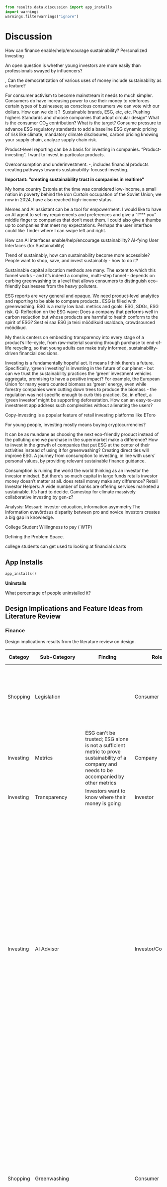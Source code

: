 ```{=mdx}
import Figure from '/src/components/Figure';
import MyEmbed from '/src/components/Embed';
import Elephant from "./images/discussion/elephant.png";
import Everything from "./images/discussion/everything.png";
```
```python
from results.data.discussion import app_installs
import warnings
warnings.filterwarnings("ignore")
```

# Discussion

How can finance enable/help/encourage sustainability? Personalized Investing

An open question is whether young investors are more easily than professionals swayed by influencers?

, Can the democratization of various uses of money include sustainability as a feature?

For consumer activism to become mainstream it needs to much simpler. Consumers do have increasing power to use their money to reinforces certain types of businesses; as conscious consumers we can vote with our dollars. How can we do it？ Sustainable brands, ESG, etc, etc. Pushing highers Standards and choose companies that adopt circular design" What is the consumer CO~2~ contribution? What is the target? Consume pressure to advance ESG regulatory standards to add a baseline ESG dynamic pricing of risk like climate, mandatory climate disclosures, carbon pricing knowing your supply chain, analyze supply chain risk.

Product-level reporting can be a basis for investing in companies. "Product-investing". I want to invest in particular products.

Overconsumption and underinvestment. -, includes financial products creating pathways towards sustainability-focused investing.

**Important: "creating sustainability trust in companies in realtime"**

My home country Estonia at the time was considered low-income, a small nation in poverty behind the *Iron Curtain* occupation of the Soviet Union; we now in 2024, have also reached high-income status.

Memes and AI assistant can be a tool for empowerment. I would like to have an AI agent to set my requirements and preferences and give a "f\*\*\* you" middle finger to companies that don't meet them. I could also give a thumbs up to companies that meet my expectations. Perhaps the user interface could like Tinder where I can swipe left and right.

How can AI interfaces enable/help/encourage sustainability? AI-fying User Interfaces (for Sustainability)

Trend of sustainably, how can sustainability become more accessible? People want to shop, save, and invest sustainably - how to do it?

Sustainable capital allocation methods are many. The extent to which this funnel works - and it's indeed a complex, multi–step funnel - depends on curbing greenwashing to a level that allows consumers to distinguish eco–friendly businesses from the heavy polluters.

ESG reports are very general and opaque. We need product-level analytics and reporting to be able to compare products.. ESG is filled with greenwashing. ESG is a really low bad. metrics and goals: ESG, SDGs, ESG risk. Q: Reflection on the ESG wave: Does a company that performs well in carbon reduction but whose products are harmful to health conform to the spirit of ESG? Sest ei saa ESG ja teisi mõõdikuid usaldada, crowdsourced mõõdikud.

My thesis centers on embedding transparency into every stage of a product’s life–cycle, from raw‐material sourcing through purchase to end‐of‐life recycling, so that young adults can make truly informed, sustainability-driven financial decisions.

Investing is a fundamentally hopeful act. It means I think there's a future. Specifically, 'green investing' is investing in the future of our planet - but can we trust the sustainability practices the 'green' investment vehicles aggregate, promising to have a positive impact? For example, the European Union for many years counted biomass as 'green' energy, even while forestry companies were cutting down trees to produce the biomass - the regulation was not specific enough to curb this practice. So, in effect, a 'green investor' might be supporting deforestation. How can an easy-to-use investment app address such complexities without alienating the users?

Copy-investing is a popular feature of retail investing platforms like EToro

For young people, investing mostly means buying cryptocurrencies?

It can be as mundane as choosing the next eco-friendly product instead of the polluting one we purchase in the supermarket make a difference? How to invest in the growth of companies that put ESG at the center of their activities instead of using it for greenwashing? Creating direct ties will improve ESG. A journey from consumption to investing, in line with users' personal values, by providing relevant sustainable finance guidance.

Consumption is ruining the world the world thinking as an investor the investor mindset. But there's so much capital in large funds retails investor money doesn't matter at all. does retail money make any difference? Retail Investor Helpers: A wide number of banks are offering services marketed a sustainable. It's hard to decide. Gamestop for climate massively collaborative investing by gen-z?

Analysis: Messari: investor education, information asymmetry.The Information evavõrdsus disparity between pro and novice investors creates a big gap in knowledge.

College Student Willingness to pay ( WTP)

Defining the Problem Space.

college students can get used to looking at financial charts

## App Installs

```python
app_installs()
```

**Uninstalls**

What percentage of people uninstalled it?

## Design Implications and Feature Ideas from Literature Review

### Finance

Design implications results from the literature review on design.

+-----------+------------------+----------------------------------------------------------------------------------------------------------------------------------------------+-------------------+-----------------------------------------------------------------------------------------------------------------------------------------------------------------------------------------------------------------------------------------------------------------------------------------------------------------------------------------------------------------------------------------------------------------------------------------------------------------------------------------------------------------------------------------------------------------------------------------------------------------------------------------------------------------------------------------------------------------------------------------------------------------------------------------------------------------------+----+
| Categoy   | Sub-Category     | Finding                                                                                                                                      | Role              | ***Design Implications***                                                                                                                                                                                                                                                                                                                                                                                                                                                                                                                                                                                                                                                                                                                                                                                             |    |
+===========+==================+==============================================================================================================================================+===================+=======================================================================================================================================================================================================================================================================================================================================================================================================================================================================================================================================================================================================================================================================================================================================================================================================================+====+
| Shopping  | Legislation      |                                                                                                                                              | Consumer          | As a consumer, I can get notified by the app about highlights of poor legislation refuted by science.                                                                                                                                                                                                                                                                                                                                                                                                                                                                                                                                                                                                                                                                                                                 |    |
+-----------+------------------+----------------------------------------------------------------------------------------------------------------------------------------------+-------------------+-----------------------------------------------------------------------------------------------------------------------------------------------------------------------------------------------------------------------------------------------------------------------------------------------------------------------------------------------------------------------------------------------------------------------------------------------------------------------------------------------------------------------------------------------------------------------------------------------------------------------------------------------------------------------------------------------------------------------------------------------------------------------------------------------------------------------+----+
| Investing | Metrics          | ESG can't be trusted; ESG alone is not a sufficient metric to prove sustainability of a company and needs to be accompanied by other metrics | Company           |                                                                                                                                                                                                                                                                                                                                                                                                                                                                                                                                                                                                                                                                                                                                                                                                                       |    |
+-----------+------------------+----------------------------------------------------------------------------------------------------------------------------------------------+-------------------+-----------------------------------------------------------------------------------------------------------------------------------------------------------------------------------------------------------------------------------------------------------------------------------------------------------------------------------------------------------------------------------------------------------------------------------------------------------------------------------------------------------------------------------------------------------------------------------------------------------------------------------------------------------------------------------------------------------------------------------------------------------------------------------------------------------------------+----+
| Investing | Transparency     | Investors want to know where their money is going                                                                                            | Investor          | Visualize what happens with the money.                                                                                                                                                                                                                                                                                                                                                                                                                                                                                                                                                                                                                                                                                                                                                                                |    |
+-----------+------------------+----------------------------------------------------------------------------------------------------------------------------------------------+-------------------+-----------------------------------------------------------------------------------------------------------------------------------------------------------------------------------------------------------------------------------------------------------------------------------------------------------------------------------------------------------------------------------------------------------------------------------------------------------------------------------------------------------------------------------------------------------------------------------------------------------------------------------------------------------------------------------------------------------------------------------------------------------------------------------------------------------------------+----+
| Investing | AI Advisor       |                                                                                                                                              | Investor/Consumer | This applies to both institutional and increasingly retail investors. Sustainable investing is possible due to consumer demand for greener products and services, and new tools such as ESG for measuring sustainable businesses and assets, as well as advancements in large-scale computational technologies to analyze large amounts of tracking data, comparing performance between different assets. Given these developments, might it be possible to create a practical sustainable investing AI advisor for consumers?                                                                                                                                                                                                                                                                                        |    |
+-----------+------------------+----------------------------------------------------------------------------------------------------------------------------------------------+-------------------+-----------------------------------------------------------------------------------------------------------------------------------------------------------------------------------------------------------------------------------------------------------------------------------------------------------------------------------------------------------------------------------------------------------------------------------------------------------------------------------------------------------------------------------------------------------------------------------------------------------------------------------------------------------------------------------------------------------------------------------------------------------------------------------------------------------------------+----+
| Shopping  | Greenwashing     |                                                                                                                                              | Consumer          | Sustainability is fragmented. How can billions of people find greener alternatives and build closer relationships with sustainability-focused companies? Greenwashing is widespread, how can we feel trust, honesty, and transparency? A research project for designing a sustainable shopping, savings, and investing companion.                                                                                                                                                                                                                                                                                                                                                                                                                                                                                     |    |
+-----------+------------------+----------------------------------------------------------------------------------------------------------------------------------------------+-------------------+-----------------------------------------------------------------------------------------------------------------------------------------------------------------------------------------------------------------------------------------------------------------------------------------------------------------------------------------------------------------------------------------------------------------------------------------------------------------------------------------------------------------------------------------------------------------------------------------------------------------------------------------------------------------------------------------------------------------------------------------------------------------------------------------------------------------------+----+
| Shopping  | Greenwashing     |                                                                                                                                              | Consumer          | Reading EU Commission's proposals, one might think the politicians have everything under control, we can relax and continue the same lifestyles as before. Unfortunately, this is not true. As with ESG, while the good intentions may be there, the reality is emissions keep rising, while they should be falling. It's possible to curb greenwashing!                                                                                                                                                                                                                                                                                                                                                                                                                                                              |    |
+-----------+------------------+----------------------------------------------------------------------------------------------------------------------------------------------+-------------------+-----------------------------------------------------------------------------------------------------------------------------------------------------------------------------------------------------------------------------------------------------------------------------------------------------------------------------------------------------------------------------------------------------------------------------------------------------------------------------------------------------------------------------------------------------------------------------------------------------------------------------------------------------------------------------------------------------------------------------------------------------------------------------------------------------------------------+----+
| Shopping  | Greenwashing     | Many upcoming laws against greenwashing                                                                                                      | Regulatory        |                                                                                                                                                                                                                                                                                                                                                                                                                                                                                                                                                                                                                                                                                                                                                                                                                       |    |
+-----------+------------------+----------------------------------------------------------------------------------------------------------------------------------------------+-------------------+-----------------------------------------------------------------------------------------------------------------------------------------------------------------------------------------------------------------------------------------------------------------------------------------------------------------------------------------------------------------------------------------------------------------------------------------------------------------------------------------------------------------------------------------------------------------------------------------------------------------------------------------------------------------------------------------------------------------------------------------------------------------------------------------------------------------------+----+
| Investing | Fintech          |                                                                                                                                              | Consumer          | Fintech Like a Robinhood stock symbol page for brands including live ESG metrics and ability to register divestment. Same for crypto can be automated? People will start to discuss ESG vs price discrepancy?                                                                                                                                                                                                                                                                                                                                                                                                                                                                                                                                                                                                         |    |
+-----------+------------------+----------------------------------------------------------------------------------------------------------------------------------------------+-------------------+-----------------------------------------------------------------------------------------------------------------------------------------------------------------------------------------------------------------------------------------------------------------------------------------------------------------------------------------------------------------------------------------------------------------------------------------------------------------------------------------------------------------------------------------------------------------------------------------------------------------------------------------------------------------------------------------------------------------------------------------------------------------------------------------------------------------------+----+
| Shopping  | Quality Info     |                                                                                                                                              | Consumer          | hetkel hinna info liigub aga toidu kvaliteedi info ei liigu roheline filter finding good quality products stock are disconnected from the products companies make                                                                                                                                                                                                                                                                                                                                                                                                                                                                                                                                                                                                                                                     |    |
+-----------+------------------+----------------------------------------------------------------------------------------------------------------------------------------------+-------------------+-----------------------------------------------------------------------------------------------------------------------------------------------------------------------------------------------------------------------------------------------------------------------------------------------------------------------------------------------------------------------------------------------------------------------------------------------------------------------------------------------------------------------------------------------------------------------------------------------------------------------------------------------------------------------------------------------------------------------------------------------------------------------------------------------------------------------+----+
| Shopping  | Accountability   |                                                                                                                                              | Consumer          | What if we gave consumers the tools to keep companies accountable?                                                                                                                                                                                                                                                                                                                                                                                                                                                                                                                                                                                                                                                                                                                                                    |    |
+-----------+------------------+----------------------------------------------------------------------------------------------------------------------------------------------+-------------------+-----------------------------------------------------------------------------------------------------------------------------------------------------------------------------------------------------------------------------------------------------------------------------------------------------------------------------------------------------------------------------------------------------------------------------------------------------------------------------------------------------------------------------------------------------------------------------------------------------------------------------------------------------------------------------------------------------------------------------------------------------------------------------------------------------------------------+----+
| Investing | Education        |                                                                                                                                              | Consumer          | As an interaction design student who cares about the environment, I ask myself how can interaction design contribute to increase sustainability? I make the assumption that investing is inherently "good" for one's life, in the same way, that doing sports is good, or eating healthy is good. It's one of the human activities that is required for an improved quality of life as we age – and started investing sooner, rather than later, is best because of the compound interest. Nonetheless, investment also includes higher risk than sports or food. How to communicate the risk effectively while educating the users?                                                                                                                                                                                  |    |
+-----------+------------------+----------------------------------------------------------------------------------------------------------------------------------------------+-------------------+-----------------------------------------------------------------------------------------------------------------------------------------------------------------------------------------------------------------------------------------------------------------------------------------------------------------------------------------------------------------------------------------------------------------------------------------------------------------------------------------------------------------------------------------------------------------------------------------------------------------------------------------------------------------------------------------------------------------------------------------------------------------------------------------------------------------------+----+
| Investing | Engagement       |                                                                                                                                              | Consumer          | Airbnb for Investments platform for projects linked to your consumption habits. Can provide better products for you as well as invest in these companies. The consumer can feel closer connection to the businesses they interact with through shared values, leads to participatory design and stakeholder capitalism. Platform to understand investment products. Green crowdfunding already allows people to invest into projects to make new green products, for example from recycled materials. but what about getting involved on a deeper level. Bigger than projects, scalable solutions. Kickstarter has green projects section. Startups vs large businesses. The design of the user interface helps the adoption of a new technology. What is the suitable user interface for millennial green investors? |    |
+-----------+------------------+----------------------------------------------------------------------------------------------------------------------------------------------+-------------------+-----------------------------------------------------------------------------------------------------------------------------------------------------------------------------------------------------------------------------------------------------------------------------------------------------------------------------------------------------------------------------------------------------------------------------------------------------------------------------------------------------------------------------------------------------------------------------------------------------------------------------------------------------------------------------------------------------------------------------------------------------------------------------------------------------------------------+----+
| Saving    | Fintech          |                                                                                                                                              | Consumer          | *As a user, I can use the app to compare banks available in my country.*                                                                                                                                                                                                                                                                                                                                                                                                                                                                                                                                                                                                                                                                                                                                              |    |
+-----------+------------------+----------------------------------------------------------------------------------------------------------------------------------------------+-------------------+-----------------------------------------------------------------------------------------------------------------------------------------------------------------------------------------------------------------------------------------------------------------------------------------------------------------------------------------------------------------------------------------------------------------------------------------------------------------------------------------------------------------------------------------------------------------------------------------------------------------------------------------------------------------------------------------------------------------------------------------------------------------------------------------------------------------------+----+
| Investing | Transparency     |                                                                                                                                              | Consumer          | How could people apply the same principle (**Know Your Company**) when buying a product or investing? Would building an ESG community help push polluting companies towards greener practices? or starving them from cheap access to capital.                                                                                                                                                                                                                                                                                                                                                                                                                                                                                                                                                                         |    |
+-----------+------------------+----------------------------------------------------------------------------------------------------------------------------------------------+-------------------+-----------------------------------------------------------------------------------------------------------------------------------------------------------------------------------------------------------------------------------------------------------------------------------------------------------------------------------------------------------------------------------------------------------------------------------------------------------------------------------------------------------------------------------------------------------------------------------------------------------------------------------------------------------------------------------------------------------------------------------------------------------------------------------------------------------------------+----+
| Investing | Metrics          |                                                                                                                                              | Consumer          | We need a dashboard of comparable public indicators about each company.                                                                                                                                                                                                                                                                                                                                                                                                                                                                                                                                                                                                                                                                                                                                               |    |
+-----------+------------------+----------------------------------------------------------------------------------------------------------------------------------------------+-------------------+-----------------------------------------------------------------------------------------------------------------------------------------------------------------------------------------------------------------------------------------------------------------------------------------------------------------------------------------------------------------------------------------------------------------------------------------------------------------------------------------------------------------------------------------------------------------------------------------------------------------------------------------------------------------------------------------------------------------------------------------------------------------------------------------------------------------------+----+
| Investing | Community        | Web3 allows pooling resources in multi-sign wallets.                                                                                         | Investor          | Make a climate hedge fund with friends.                                                                                                                                                                                                                                                                                                                                                                                                                                                                                                                                                                                                                                                                                                                                                                               |    |
+-----------+------------------+----------------------------------------------------------------------------------------------------------------------------------------------+-------------------+-----------------------------------------------------------------------------------------------------------------------------------------------------------------------------------------------------------------------------------------------------------------------------------------------------------------------------------------------------------------------------------------------------------------------------------------------------------------------------------------------------------------------------------------------------------------------------------------------------------------------------------------------------------------------------------------------------------------------------------------------------------------------------------------------------------------------+----+
| Investing | Fintech          |                                                                                                                                              | Investor          | Sustainable investing product for young people everyday use Crypto, NFT provide everyday excitement trend of young people in crypto retail investors without needing to pay bank fees                                                                                                                                                                                                                                                                                                                                                                                                                                                                                                                                                                                                                                 |    |
+-----------+------------------+----------------------------------------------------------------------------------------------------------------------------------------------+-------------------+-----------------------------------------------------------------------------------------------------------------------------------------------------------------------------------------------------------------------------------------------------------------------------------------------------------------------------------------------------------------------------------------------------------------------------------------------------------------------------------------------------------------------------------------------------------------------------------------------------------------------------------------------------------------------------------------------------------------------------------------------------------------------------------------------------------------------+----+
| Shopping  | Accountability   |                                                                                                                                              | Consumer          | AI alert: "The company you've purchased from 3x in the past month is owned by Unilevel, which is under investigation for poor labor practices and deforestation".                                                                                                                                                                                                                                                                                                                                                                                                                                                                                                                                                                                                                                                     |    |
+-----------+------------------+----------------------------------------------------------------------------------------------------------------------------------------------+-------------------+-----------------------------------------------------------------------------------------------------------------------------------------------------------------------------------------------------------------------------------------------------------------------------------------------------------------------------------------------------------------------------------------------------------------------------------------------------------------------------------------------------------------------------------------------------------------------------------------------------------------------------------------------------------------------------------------------------------------------------------------------------------------------------------------------------------------------+----+
| Investing | Education        |                                                                                                                                              | User              | Help me write me investment thesis first.                                                                                                                                                                                                                                                                                                                                                                                                                                                                                                                                                                                                                                                                                                                                                                             |    |
+-----------+------------------+----------------------------------------------------------------------------------------------------------------------------------------------+-------------------+-----------------------------------------------------------------------------------------------------------------------------------------------------------------------------------------------------------------------------------------------------------------------------------------------------------------------------------------------------------------------------------------------------------------------------------------------------------------------------------------------------------------------------------------------------------------------------------------------------------------------------------------------------------------------------------------------------------------------------------------------------------------------------------------------------------------------+----+
| Investing | Governance       |                                                                                                                                              | Investor          | Show company board membership in the app product view.                                                                                                                                                                                                                                                                                                                                                                                                                                                                                                                                                                                                                                                                                                                                                                |    |
+-----------+------------------+----------------------------------------------------------------------------------------------------------------------------------------------+-------------------+-----------------------------------------------------------------------------------------------------------------------------------------------------------------------------------------------------------------------------------------------------------------------------------------------------------------------------------------------------------------------------------------------------------------------------------------------------------------------------------------------------------------------------------------------------------------------------------------------------------------------------------------------------------------------------------------------------------------------------------------------------------------------------------------------------------------------+----+
| Saving    | Anthropomorphism | Money anthropomorphism increases saving behavior; mobile money users are better at saving.                                                   | Consumer          | Make saving money look like an avatar or piggy bank or another cute character.                                                                                                                                                                                                                                                                                                                                                                                                                                                                                                                                                                                                                                                                                                                                        |    |
+-----------+------------------+----------------------------------------------------------------------------------------------------------------------------------------------+-------------------+-----------------------------------------------------------------------------------------------------------------------------------------------------------------------------------------------------------------------------------------------------------------------------------------------------------------------------------------------------------------------------------------------------------------------------------------------------------------------------------------------------------------------------------------------------------------------------------------------------------------------------------------------------------------------------------------------------------------------------------------------------------------------------------------------------------------------+----+
| Shopping  | Payments         | BNPL                                                                                                                                         | Consumer          | This suggests users are already used to having more options in the payment flow.                                                                                                                                                                                                                                                                                                                                                                                                                                                                                                                                                                                                                                                                                                                                      |    |
+-----------+------------------+----------------------------------------------------------------------------------------------------------------------------------------------+-------------------+-----------------------------------------------------------------------------------------------------------------------------------------------------------------------------------------------------------------------------------------------------------------------------------------------------------------------------------------------------------------------------------------------------------------------------------------------------------------------------------------------------------------------------------------------------------------------------------------------------------------------------------------------------------------------------------------------------------------------------------------------------------------------------------------------------------------------+----+
| Shopping  | Certification    |                                                                                                                                              | Regulatory        |                                                                                                                                                                                                                                                                                                                                                                                                                                                                                                                                                                                                                                                                                                                                                                                                                       |    |
+-----------+------------------+----------------------------------------------------------------------------------------------------------------------------------------------+-------------------+-----------------------------------------------------------------------------------------------------------------------------------------------------------------------------------------------------------------------------------------------------------------------------------------------------------------------------------------------------------------------------------------------------------------------------------------------------------------------------------------------------------------------------------------------------------------------------------------------------------------------------------------------------------------------------------------------------------------------------------------------------------------------------------------------------------------------+----+

### Design

This chapter has the following design implications. This chapter and design implications spurred the following feature ideas.

Several Superapps already contain features for payments (shopping), savings, and investing - yet don't integrate Digital Product Passports to understand the products' journey, including the origin and manufacturing conditions, materials, components, CO~2~ footprint and environmental impact, post-consumer repair, recycling, and end-of-life disposal guidelines.

+-----------+-----------------------+---------------------+------------------------------------------------------------------------------------------------------------------------------------------------------------------------------------------------------------------------------------------------------------------------------------------------------------------------------------------------------------------------------------------------------------------------------------------------------------------------------------------------------------------------------------------------------------------------------------------------------------------------------------------------------------------------------------------------------------------------------------+
| Category  | Sub-Category          | Role                | ***Design Implications***                                                                                                                                                                                                                                                                                                                                                                                                                                                                                                                                                                                                                                                                                                          |
+===========+=======================+=====================+====================================================================================================================================================================================================================================================================================================================================================================================================================================================================================================================================================================================================================================================================================================================================+
| Shopping  | Greenwashing          | Consumer            | Personal CO2 tracking is ineffective and the focus should be on systematic change towards circular design and zero waste practices.                                                                                                                                                                                                                                                                                                                                                                                                                                                                                                                                                                                                |
+-----------+-----------------------+---------------------+------------------------------------------------------------------------------------------------------------------------------------------------------------------------------------------------------------------------------------------------------------------------------------------------------------------------------------------------------------------------------------------------------------------------------------------------------------------------------------------------------------------------------------------------------------------------------------------------------------------------------------------------------------------------------------------------------------------------------------+
| Shopping  | Accountability        | Consumer            | Help consumers to demand more                                                                                                                                                                                                                                                                                                                                                                                                                                                                                                                                                                                                                                                                                                      |
+-----------+-----------------------+---------------------+------------------------------------------------------------------------------------------------------------------------------------------------------------------------------------------------------------------------------------------------------------------------------------------------------------------------------------------------------------------------------------------------------------------------------------------------------------------------------------------------------------------------------------------------------------------------------------------------------------------------------------------------------------------------------------------------------------------------------------+
| Shopping  | Lack of transparency  | Consumer            | Make open data easy to use in everyday life                                                                                                                                                                                                                                                                                                                                                                                                                                                                                                                                                                                                                                                                                        |
+-----------+-----------------------+---------------------+------------------------------------------------------------------------------------------------------------------------------------------------------------------------------------------------------------------------------------------------------------------------------------------------------------------------------------------------------------------------------------------------------------------------------------------------------------------------------------------------------------------------------------------------------------------------------------------------------------------------------------------------------------------------------------------------------------------------------------+
| Shopping  | Transparency          | Consumer            | The key idea is making CO~~2~~ Visible.                                                                                                                                                                                                                                                                                                                                                                                                                                                                                                                                                                                                                                                                                            |
+-----------+-----------------------+---------------------+------------------------------------------------------------------------------------------------------------------------------------------------------------------------------------------------------------------------------------------------------------------------------------------------------------------------------------------------------------------------------------------------------------------------------------------------------------------------------------------------------------------------------------------------------------------------------------------------------------------------------------------------------------------------------------------------------------------------------------+
| Investing | Greenwashing          | Investor            | Rank companies based on sustainability                                                                                                                                                                                                                                                                                                                                                                                                                                                                                                                                                                                                                                                                                             |
+-----------+-----------------------+---------------------+------------------------------------------------------------------------------------------------------------------------------------------------------------------------------------------------------------------------------------------------------------------------------------------------------------------------------------------------------------------------------------------------------------------------------------------------------------------------------------------------------------------------------------------------------------------------------------------------------------------------------------------------------------------------------------------------------------------------------------+
| Shopping  | Guidance              | Consumer            | Help you to decide: what to buy, how to save, where to invest.                                                                                                                                                                                                                                                                                                                                                                                                                                                                                                                                                                                                                                                                     |
+-----------+-----------------------+---------------------+------------------------------------------------------------------------------------------------------------------------------------------------------------------------------------------------------------------------------------------------------------------------------------------------------------------------------------------------------------------------------------------------------------------------------------------------------------------------------------------------------------------------------------------------------------------------------------------------------------------------------------------------------------------------------------------------------------------------------------+
| Shopping  | Decision Fatigue      | Consumer            | What if there was a "Green Filter" on every product everywhere?                                                                                                                                                                                                                                                                                                                                                                                                                                                                                                                                                                                                                                                                    |
+-----------+-----------------------+---------------------+------------------------------------------------------------------------------------------------------------------------------------------------------------------------------------------------------------------------------------------------------------------------------------------------------------------------------------------------------------------------------------------------------------------------------------------------------------------------------------------------------------------------------------------------------------------------------------------------------------------------------------------------------------------------------------------------------------------------------------+
| Saving    | Engagement            | Consumer            | Become a Sustainability-Aware App or Game.                                                                                                                                                                                                                                                                                                                                                                                                                                                                                                                                                                                                                                                                                         |
+-----------+-----------------------+---------------------+------------------------------------------------------------------------------------------------------------------------------------------------------------------------------------------------------------------------------------------------------------------------------------------------------------------------------------------------------------------------------------------------------------------------------------------------------------------------------------------------------------------------------------------------------------------------------------------------------------------------------------------------------------------------------------------------------------------------------------+
| Investing | Education             | Investor            | Focus on how college students can invest in specific industries?                                                                                                                                                                                                                                                                                                                                                                                                                                                                                                                                                                                                                                                                   |
+-----------+-----------------------+---------------------+------------------------------------------------------------------------------------------------------------------------------------------------------------------------------------------------------------------------------------------------------------------------------------------------------------------------------------------------------------------------------------------------------------------------------------------------------------------------------------------------------------------------------------------------------------------------------------------------------------------------------------------------------------------------------------------------------------------------------------+
| Shopping  | Rankings              | Consumer            | Where to shop rankings for groceries: list worst offenders in terms of products; shop and invest according to your values.                                                                                                                                                                                                                                                                                                                                                                                                                                                                                                                                                                                                         |
+-----------+-----------------------+---------------------+------------------------------------------------------------------------------------------------------------------------------------------------------------------------------------------------------------------------------------------------------------------------------------------------------------------------------------------------------------------------------------------------------------------------------------------------------------------------------------------------------------------------------------------------------------------------------------------------------------------------------------------------------------------------------------------------------------------------------------+
| Saving    | Self Tracking         | Consumer            | What Quantified Self look like for sustainability?                                                                                                                                                                                                                                                                                                                                                                                                                                                                                                                                                                                                                                                                                 |
+-----------+-----------------------+---------------------+------------------------------------------------------------------------------------------------------------------------------------------------------------------------------------------------------------------------------------------------------------------------------------------------------------------------------------------------------------------------------------------------------------------------------------------------------------------------------------------------------------------------------------------------------------------------------------------------------------------------------------------------------------------------------------------------------------------------------------+
| Saving    | Coaching              | Consumer            | Empowering people to live a sustainable day                                                                                                                                                                                                                                                                                                                                                                                                                                                                                                                                                                                                                                                                                        |
+-----------+-----------------------+---------------------+------------------------------------------------------------------------------------------------------------------------------------------------------------------------------------------------------------------------------------------------------------------------------------------------------------------------------------------------------------------------------------------------------------------------------------------------------------------------------------------------------------------------------------------------------------------------------------------------------------------------------------------------------------------------------------------------------------------------------------+
| Shopping  | Decision Support      | Consumer            | What if there was a "Green Filter" on every product everywhere?                                                                                                                                                                                                                                                                                                                                                                                                                                                                                                                                                                                                                                                                    |
+-----------+-----------------------+---------------------+------------------------------------------------------------------------------------------------------------------------------------------------------------------------------------------------------------------------------------------------------------------------------------------------------------------------------------------------------------------------------------------------------------------------------------------------------------------------------------------------------------------------------------------------------------------------------------------------------------------------------------------------------------------------------------------------------------------------------------+
| Saving    | Engagement            | Consumer            | Become a Sustainability-Aware App or Game.                                                                                                                                                                                                                                                                                                                                                                                                                                                                                                                                                                                                                                                                                         |
+-----------+-----------------------+---------------------+------------------------------------------------------------------------------------------------------------------------------------------------------------------------------------------------------------------------------------------------------------------------------------------------------------------------------------------------------------------------------------------------------------------------------------------------------------------------------------------------------------------------------------------------------------------------------------------------------------------------------------------------------------------------------------------------------------------------------------+
| Saving    | Guidance              | Consumer            | Guidance could help young people beat climate anxiety by taking meaningful action.                                                                                                                                                                                                                                                                                                                                                                                                                                                                                                                                                                                                                                                 |
+-----------+-----------------------+---------------------+------------------------------------------------------------------------------------------------------------------------------------------------------------------------------------------------------------------------------------------------------------------------------------------------------------------------------------------------------------------------------------------------------------------------------------------------------------------------------------------------------------------------------------------------------------------------------------------------------------------------------------------------------------------------------------------------------------------------------------+
| Saving    | Mental Health         | Consumer            | The app is just as much about helping people deal with climate anxiety as it is with solving the climate issue.                                                                                                                                                                                                                                                                                                                                                                                                                                                                                                                                                                                                                    |
+-----------+-----------------------+---------------------+------------------------------------------------------------------------------------------------------------------------------------------------------------------------------------------------------------------------------------------------------------------------------------------------------------------------------------------------------------------------------------------------------------------------------------------------------------------------------------------------------------------------------------------------------------------------------------------------------------------------------------------------------------------------------------------------------------------------------------+
| Saving    | Metrics               | Company             | List of metrics that should be tracked to enable useful analytics. Ex: % of beach pollution, air pollution, water pollution (I had this idea while meditating). In essence, “green filter” is a central data repository not unlike “Apple Health for Sustainability”.                                                                                                                                                                                                                                                                                                                                                                                                                                                              |
+-----------+-----------------------+---------------------+------------------------------------------------------------------------------------------------------------------------------------------------------------------------------------------------------------------------------------------------------------------------------------------------------------------------------------------------------------------------------------------------------------------------------------------------------------------------------------------------------------------------------------------------------------------------------------------------------------------------------------------------------------------------------------------------------------------------------------+
| Saving    | Health Fitness        | Consumer            | Health and fitness category apps                                                                                                                                                                                                                                                                                                                                                                                                                                                                                                                                                                                                                                                                                                   |
+-----------+-----------------------+---------------------+------------------------------------------------------------------------------------------------------------------------------------------------------------------------------------------------------------------------------------------------------------------------------------------------------------------------------------------------------------------------------------------------------------------------------------------------------------------------------------------------------------------------------------------------------------------------------------------------------------------------------------------------------------------------------------------------------------------------------------+
| Saving    | Coaching              | Consumer            | Using "green filter" you can get a personalized sustainability plan and personal coach to become healthy and nature-friendly.                                                                                                                                                                                                                                                                                                                                                                                                                                                                                                                                                                                                      |
+-----------+-----------------------+---------------------+------------------------------------------------------------------------------------------------------------------------------------------------------------------------------------------------------------------------------------------------------------------------------------------------------------------------------------------------------------------------------------------------------------------------------------------------------------------------------------------------------------------------------------------------------------------------------------------------------------------------------------------------------------------------------------------------------------------------------------+
| Saving    | Personalization       | Consumer            | All green categories ― Green hub ― Ask the user to prioritize                                                                                                                                                                                                                                                                                                                                                                                                                                                                                                                                                                                                                                                                      |
+-----------+-----------------------+---------------------+------------------------------------------------------------------------------------------------------------------------------------------------------------------------------------------------------------------------------------------------------------------------------------------------------------------------------------------------------------------------------------------------------------------------------------------------------------------------------------------------------------------------------------------------------------------------------------------------------------------------------------------------------------------------------------------------------------------------------------+
| Investing | AI Advisor            | Investor / Consumer | In my "green filter" AI advisor app's scenario, the AI is scanning for opportunities matching the user's sustainable investment appetite and risk profile, using different methods of analysis, including alternative data sources.                                                                                                                                                                                                                                                                                                                                                                                                                                                                                                |
|           |                       |                     |                                                                                                                                                                                                                                                                                                                                                                                                                                                                                                                                                                                                                                                                                                                                    |
|           |                       |                     | Traditionally, financial analysts only looked at traditional data, such as company reports, government reports, historic performance, etc., for preparing advisory guidance to their clients. With the advent of AI and big data analysis, many other options of research data have become available, for example, accurate weather predictions for agriculture can affect guidance, because of expected future weather disasters in the area. Other examples include policy predictions, pollution metrics, etc.                                                                                                                                                                                                                  |
+-----------+-----------------------+---------------------+------------------------------------------------------------------------------------------------------------------------------------------------------------------------------------------------------------------------------------------------------------------------------------------------------------------------------------------------------------------------------------------------------------------------------------------------------------------------------------------------------------------------------------------------------------------------------------------------------------------------------------------------------------------------------------------------------------------------------------+
| Investing | Fintech               | Investor / Consumer | Professional financial advisors use automated tools to analyze data and present it in human form to clients. Today’s ubiquitous mobile interfaces, however, provide the opportunity to ‘cut out the middleman’ and provide similar information to clients directly, at a lower cost and a wider scale, often without human intervention. Additional (more expensive) “human-judgment- as-a-service”, a combination of robots + human input, can help provide further personalized advice for the consumer, still at a cheaper price than a dedicated human advisor. Everyone can have a financial advisor.                                                                                                                         |
+-----------+-----------------------+---------------------+------------------------------------------------------------------------------------------------------------------------------------------------------------------------------------------------------------------------------------------------------------------------------------------------------------------------------------------------------------------------------------------------------------------------------------------------------------------------------------------------------------------------------------------------------------------------------------------------------------------------------------------------------------------------------------------------------------------------------------+
| Saving    | Narrative Design      | Consumer            | Narrative design brings together film school storytelling experience with design.                                                                                                                                                                                                                                                                                                                                                                                                                                                                                                                                                                                                                                                  |
+-----------+-----------------------+---------------------+------------------------------------------------------------------------------------------------------------------------------------------------------------------------------------------------------------------------------------------------------------------------------------------------------------------------------------------------------------------------------------------------------------------------------------------------------------------------------------------------------------------------------------------------------------------------------------------------------------------------------------------------------------------------------------------------------------------------------------+
| Saving    | Narrative Feed        | Consumer            | Rebuilt the app as a personalized, narrative lifestyle feed.                                                                                                                                                                                                                                                                                                                                                                                                                                                                                                                                                                                                                                                                       |
+-----------+-----------------------+---------------------+------------------------------------------------------------------------------------------------------------------------------------------------------------------------------------------------------------------------------------------------------------------------------------------------------------------------------------------------------------------------------------------------------------------------------------------------------------------------------------------------------------------------------------------------------------------------------------------------------------------------------------------------------------------------------------------------------------------------------------+
| Investing | Community             | Consumer            | How the design can connect people to sustainable outcomes while shopping and investing? Perhaps even forming a community of sustainable action. What I showed in class looks like an app but it could also be a physical object (a speculative design). From the presentations I saw most students seemed to be interested in form and light (many lamps) and a couple were about medical uses. I don’t remember seeing one that could be compatible with the environmental sustainability focus unfortunately…                                                                                                                                                                                                                    |
+-----------+-----------------------+---------------------+------------------------------------------------------------------------------------------------------------------------------------------------------------------------------------------------------------------------------------------------------------------------------------------------------------------------------------------------------------------------------------------------------------------------------------------------------------------------------------------------------------------------------------------------------------------------------------------------------------------------------------------------------------------------------------------------------------------------------------+
| Saving    | Guided Sustainability | Consumer            | **Guided Sustainability** refers to using technology to help users make more sustainable decisions and track progress toward goals. “using technology, such as AI and machine learning, to help individuals and organizations make more sustainable decisions and take actions that promote environmental and social sustainability. This can include things like analyzing data on resource usage and emissions, providing recommendations for reducing the environmental impact of operations, or helping to identify and track progress towards sustainability goals. The goal of guided sustainability is to make it easier for people to understand their impact on the environment and to take steps to reduce that impact.” |
+-----------+-----------------------+---------------------+------------------------------------------------------------------------------------------------------------------------------------------------------------------------------------------------------------------------------------------------------------------------------------------------------------------------------------------------------------------------------------------------------------------------------------------------------------------------------------------------------------------------------------------------------------------------------------------------------------------------------------------------------------------------------------------------------------------------------------+
| Saving    | Data Ownership        | Consumer            | Young people are stuck inside platforms. You do not own the data you put on TikTok.                                                                                                                                                                                                                                                                                                                                                                                                                                                                                                                                                                                                                                                |
+-----------+-----------------------+---------------------+------------------------------------------------------------------------------------------------------------------------------------------------------------------------------------------------------------------------------------------------------------------------------------------------------------------------------------------------------------------------------------------------------------------------------------------------------------------------------------------------------------------------------------------------------------------------------------------------------------------------------------------------------------------------------------------------------------------------------------+
| Shopping  | Transparency          | Consumer            | With this perspective of scale, what would a shopping experience look like if one knew at the point of sale which products are greener and which are more polluting?                                                                                                                                                                                                                                                                                                                                                                                                                                                                                                                                                               |
+-----------+-----------------------+---------------------+------------------------------------------------------------------------------------------------------------------------------------------------------------------------------------------------------------------------------------------------------------------------------------------------------------------------------------------------------------------------------------------------------------------------------------------------------------------------------------------------------------------------------------------------------------------------------------------------------------------------------------------------------------------------------------------------------------------------------------+
| Investing | AI Advisor            | Investor / Consumer | AI Financial Advisors will need to go further to motivate users; they are prone to mistakes based on the data they ingest.                                                                                                                                                                                                                                                                                                                                                                                                                                                                                                                                                                                                         |
+-----------+-----------------------+---------------------+------------------------------------------------------------------------------------------------------------------------------------------------------------------------------------------------------------------------------------------------------------------------------------------------------------------------------------------------------------------------------------------------------------------------------------------------------------------------------------------------------------------------------------------------------------------------------------------------------------------------------------------------------------------------------------------------------------------------------------+
| Investing | Generative AI         | Company             | Allow producers to make use of Speculative and Participatory design to test out new product ideas.                                                                                                                                                                                                                                                                                                                                                                                                                                                                                                                                                                                                                                 |
+-----------+-----------------------+---------------------+------------------------------------------------------------------------------------------------------------------------------------------------------------------------------------------------------------------------------------------------------------------------------------------------------------------------------------------------------------------------------------------------------------------------------------------------------------------------------------------------------------------------------------------------------------------------------------------------------------------------------------------------------------------------------------------------------------------------------------+
| Saving    | Process               | Company             | Processes sustain things: implication for design: build an app.                                                                                                                                                                                                                                                                                                                                                                                                                                                                                                                                                                                                                                                                    |
+-----------+-----------------------+---------------------+------------------------------------------------------------------------------------------------------------------------------------------------------------------------------------------------------------------------------------------------------------------------------------------------------------------------------------------------------------------------------------------------------------------------------------------------------------------------------------------------------------------------------------------------------------------------------------------------------------------------------------------------------------------------------------------------------------------------------------+
| Shopping  | Choice Architecture   | Consumer            | If sustainability cannot be automated, give the user buttons to choose a sustainable option.                                                                                                                                                                                                                                                                                                                                                                                                                                                                                                                                                                                                                                       |
+-----------+-----------------------+---------------------+------------------------------------------------------------------------------------------------------------------------------------------------------------------------------------------------------------------------------------------------------------------------------------------------------------------------------------------------------------------------------------------------------------------------------------------------------------------------------------------------------------------------------------------------------------------------------------------------------------------------------------------------------------------------------------------------------------------------------------+
| Shopping  | Defaults              | Consumer            | The power of defaults. Make the sustainable option the default option.                                                                                                                                                                                                                                                                                                                                                                                                                                                                                                                                                                                                                                                             |
+-----------+-----------------------+---------------------+------------------------------------------------------------------------------------------------------------------------------------------------------------------------------------------------------------------------------------------------------------------------------------------------------------------------------------------------------------------------------------------------------------------------------------------------------------------------------------------------------------------------------------------------------------------------------------------------------------------------------------------------------------------------------------------------------------------------------------+
| Shopping  | Alerts                | Consumer            | Your shopping products mostly come from Protector and Gamble and Nestle. These conglomerates have a massive CO2 footprint. Build an index to find alternatives.                                                                                                                                                                                                                                                                                                                                                                                                                                                                                                                                                                    |
+-----------+-----------------------+---------------------+------------------------------------------------------------------------------------------------------------------------------------------------------------------------------------------------------------------------------------------------------------------------------------------------------------------------------------------------------------------------------------------------------------------------------------------------------------------------------------------------------------------------------------------------------------------------------------------------------------------------------------------------------------------------------------------------------------------------------------+
| Shopping  | Transparency          | Consumer            | App shows traceability.                                                                                                                                                                                                                                                                                                                                                                                                                                                                                                                                                                                                                                                                                                            |
+-----------+-----------------------+---------------------+------------------------------------------------------------------------------------------------------------------------------------------------------------------------------------------------------------------------------------------------------------------------------------------------------------------------------------------------------------------------------------------------------------------------------------------------------------------------------------------------------------------------------------------------------------------------------------------------------------------------------------------------------------------------------------------------------------------------------------+

### College

College Students Need Tools for Action

Environment shapes action.. create an environment where college students can influence companies.

+-----------+-----------------+------------+-------------------------------------------------------------------------------------------------------------------------------------------------------------------------------------------------------------------------------------------------------------------------------------------------------------------------------------------------------------------------------------------------------------------------------------------------------+
| Category  | Sub-Category    | Role       | Design Implications                                                                                                                                                                                                                                                                                                                                                                                                                                   |
+===========+=================+============+=======================================================================================================================================================================================================================================================================================================================================================================================================================================================+
| Saving    | Community       | Consumer   | Taiwanese students are influenced by the actions of their peers; the app should show what other people are doing.                                                                                                                                                                                                                                                                                                                                     |
+-----------+-----------------+------------+-------------------------------------------------------------------------------------------------------------------------------------------------------------------------------------------------------------------------------------------------------------------------------------------------------------------------------------------------------------------------------------------------------------------------------------------------------+
| Saving    | –               | Consumer   | People exist in relation to other people.                                                                                                                                                                                                                                                                                                                                                                                                             |
+-----------+-----------------+------------+-------------------------------------------------------------------------------------------------------------------------------------------------------------------------------------------------------------------------------------------------------------------------------------------------------------------------------------------------------------------------------------------------------------------------------------------------------+
| Investing | –               | Investor   | Psychology of 'fundraising clubs' vs individual investing                                                                                                                                                                                                                                                                                                                                                                                             |
+-----------+-----------------+------------+-------------------------------------------------------------------------------------------------------------------------------------------------------------------------------------------------------------------------------------------------------------------------------------------------------------------------------------------------------------------------------------------------------------------------------------------------------+
| Investing | –               | Investor   | @UkraineDAOBiddingUkrainian Ukraine DAO to support Ukraine through web3.                                                                                                                                                                                                                                                                                                                                                                              |
+-----------+-----------------+------------+-------------------------------------------------------------------------------------------------------------------------------------------------------------------------------------------------------------------------------------------------------------------------------------------------------------------------------------------------------------------------------------------------------------------------------------------------------+
| Shopping  | –               | Consumer   | These social movements are small and require too much effort to be feasible for the app? Most college students are not zero waste or minimalist.                                                                                                                                                                                                                                                                                                      |
+-----------+-----------------+------------+-------------------------------------------------------------------------------------------------------------------------------------------------------------------------------------------------------------------------------------------------------------------------------------------------------------------------------------------------------------------------------------------------------------------------------------------------------+
| Shopping  | –               | Consumer   | Group Purchases.                                                                                                                                                                                                                                                                                                                                                                                                                                      |
+-----------+-----------------+------------+-------------------------------------------------------------------------------------------------------------------------------------------------------------------------------------------------------------------------------------------------------------------------------------------------------------------------------------------------------------------------------------------------------------------------------------------------------+
| Saving    | –               | Consumer   | Find Your Composting Community.                                                                                                                                                                                                                                                                                                                                                                                                                       |
+-----------+-----------------+------------+-------------------------------------------------------------------------------------------------------------------------------------------------------------------------------------------------------------------------------------------------------------------------------------------------------------------------------------------------------------------------------------------------------------------------------------------------------+
| Investing | –               | Investor   | Provides a community for pooling money with like-minded investors.                                                                                                                                                                                                                                                                                                                                                                                    |
+-----------+-----------------+------------+-------------------------------------------------------------------------------------------------------------------------------------------------------------------------------------------------------------------------------------------------------------------------------------------------------------------------------------------------------------------------------------------------------------------------------------------------------+
| Saving    | Climate Anxiety | Consumer   | How to support the youth? Design to reduce climate anxiety? Is getting people to go to nature more a good way to increase ecological awareness? Empowered by Design. Youth empowerment: The design should empower young people.                                                                                                                                                                                                                       |
+-----------+-----------------+------------+-------------------------------------------------------------------------------------------------------------------------------------------------------------------------------------------------------------------------------------------------------------------------------------------------------------------------------------------------------------------------------------------------------------------------------------------------------+
| Shopping  | –               | Consumer   | Consumer branded carbon credits like angry teenagers?                                                                                                                                                                                                                                                                                                                                                                                                 |
+-----------+-----------------+------------+-------------------------------------------------------------------------------------------------------------------------------------------------------------------------------------------------------------------------------------------------------------------------------------------------------------------------------------------------------------------------------------------------------------------------------------------------------+
| Saving    | –               | Consumer   | Invest time not money, student don't have money?                                                                                                                                                                                                                                                                                                                                                                                                      |
+-----------+-----------------+------------+-------------------------------------------------------------------------------------------------------------------------------------------------------------------------------------------------------------------------------------------------------------------------------------------------------------------------------------------------------------------------------------------------------------------------------------------------------+
| Saving    | Social Trust    | Consumer   | **Show Success Scenarios!**                                                                                                                                                                                                                                                                                                                                                                                                                           |
+-----------+-----------------+------------+-------------------------------------------------------------------------------------------------------------------------------------------------------------------------------------------------------------------------------------------------------------------------------------------------------------------------------------------------------------------------------------------------------------------------------------------------------+
| Saving    | –               | Consumer   | Ask how much time you want to contribute.                                                                                                                                                                                                                                                                                                                                                                                                             |
+-----------+-----------------+------------+-------------------------------------------------------------------------------------------------------------------------------------------------------------------------------------------------------------------------------------------------------------------------------------------------------------------------------------------------------------------------------------------------------------------------------------------------------+
| Saving    | –               | Consumer   | Match with other people based on time.                                                                                                                                                                                                                                                                                                                                                                                                                |
+-----------+-----------------+------------+-------------------------------------------------------------------------------------------------------------------------------------------------------------------------------------------------------------------------------------------------------------------------------------------------------------------------------------------------------------------------------------------------------------------------------------------------------+
| Saving    | –               | Consumer   | Create a group chatroom.                                                                                                                                                                                                                                                                                                                                                                                                                              |
+-----------+-----------------+------------+-------------------------------------------------------------------------------------------------------------------------------------------------------------------------------------------------------------------------------------------------------------------------------------------------------------------------------------------------------------------------------------------------------------------------------------------------------+
| Saving    | –               | Consumer   | Use AI to help out with tips.                                                                                                                                                                                                                                                                                                                                                                                                                         |
+-----------+-----------------+------------+-------------------------------------------------------------------------------------------------------------------------------------------------------------------------------------------------------------------------------------------------------------------------------------------------------------------------------------------------------------------------------------------------------------------------------------------------------+
| Saving    | –               | Consumer   | Ask university students what do they study and match with that industry to become expert and sustainability leader in this field.                                                                                                                                                                                                                                                                                                                     |
+-----------+-----------------+------------+-------------------------------------------------------------------------------------------------------------------------------------------------------------------------------------------------------------------------------------------------------------------------------------------------------------------------------------------------------------------------------------------------------------------------------------------------------+
| Saving    | –               | Consumer   | People want to help and make a difference. Give people things to do. The @dontlookupMethodology part of the ***Don't Look Up*** movie's social campaign provides 5 user models / roles for the audience to follow: Consumer, Investor, Activist.                                                                                                                                                                                                      |
+-----------+-----------------+------------+-------------------------------------------------------------------------------------------------------------------------------------------------------------------------------------------------------------------------------------------------------------------------------------------------------------------------------------------------------------------------------------------------------------------------------------------------------+
| Saving    | –               | Consumer   | Choose Your Climate Solutions.                                                                                                                                                                                                                                                                                                                                                                                                                        |
+-----------+-----------------+------------+-------------------------------------------------------------------------------------------------------------------------------------------------------------------------------------------------------------------------------------------------------------------------------------------------------------------------------------------------------------------------------------------------------------------------------------------------------+
| Saving    | –               | Consumer   | Younger people show higher motivation (participants in climate protests). How to be relevant for a younger audience?                                                                                                                                                                                                                                                                                                                                  |
+-----------+-----------------+------------+-------------------------------------------------------------------------------------------------------------------------------------------------------------------------------------------------------------------------------------------------------------------------------------------------------------------------------------------------------------------------------------------------------------------------------------------------------+
| Saving    | –               | Consumer   | Yet action remains low.                                                                                                                                                                                                                                                                                                                                                                                                                               |
+-----------+-----------------+------------+-------------------------------------------------------------------------------------------------------------------------------------------------------------------------------------------------------------------------------------------------------------------------------------------------------------------------------------------------------------------------------------------------------------------------------------------------------+
| Saving    | –               | Consumer   | Targeted and gated to college students.                                                                                                                                                                                                                                                                                                                                                                                                               |
+-----------+-----------------+------------+-------------------------------------------------------------------------------------------------------------------------------------------------------------------------------------------------------------------------------------------------------------------------------------------------------------------------------------------------------------------------------------------------------------------------------------------------------+
| Saving    | –               | Company    | FB, etc, Gas all had the same launch strategy - start with students                                                                                                                                                                                                                                                                                                                                                                                   |
+-----------+-----------------+------------+-------------------------------------------------------------------------------------------------------------------------------------------------------------------------------------------------------------------------------------------------------------------------------------------------------------------------------------------------------------------------------------------------------------------------------------------------------+
| Investing | –               | Investor   | @kuzminskiEcologyMoneyDebt2015 ecology of money                                                                                                                                                                                                                                                                                                                                                                                                       |
+-----------+-----------------+------------+-------------------------------------------------------------------------------------------------------------------------------------------------------------------------------------------------------------------------------------------------------------------------------------------------------------------------------------------------------------------------------------------------------------------------------------------------------+
| Saving    | –               | Consumer   | Young people are mobile-first                                                                                                                                                                                                                                                                                                                                                                                                                         |
+-----------+-----------------+------------+-------------------------------------------------------------------------------------------------------------------------------------------------------------------------------------------------------------------------------------------------------------------------------------------------------------------------------------------------------------------------------------------------------------------------------------------------------+
| Shopping  | –               | Consumer   | Persona: I care mostly about... fashion, art, ...                                                                                                                                                                                                                                                                                                                                                                                                     |
+-----------+-----------------+------------+-------------------------------------------------------------------------------------------------------------------------------------------------------------------------------------------------------------------------------------------------------------------------------------------------------------------------------------------------------------------------------------------------------------------------------------------------------+
| Saving    | –               | Consumer   | Young people like to follow trends.                                                                                                                                                                                                                                                                                                                                                                                                                   |
+-----------+-----------------+------------+-------------------------------------------------------------------------------------------------------------------------------------------------------------------------------------------------------------------------------------------------------------------------------------------------------------------------------------------------------------------------------------------------------------------------------------------------------+
| Shopping  | –               | Consumer   | Food ordering apps are popular.                                                                                                                                                                                                                                                                                                                                                                                                                       |
+-----------+-----------------+------------+-------------------------------------------------------------------------------------------------------------------------------------------------------------------------------------------------------------------------------------------------------------------------------------------------------------------------------------------------------------------------------------------------------------------------------------------------------+
| Shopping  | –               | Consumer   | Monoculture to regenerative food forests Oil to electric cars / bicycles.                                                                                                                                                                                                                                                                                                                                                                             |
+-----------+-----------------+------------+-------------------------------------------------------------------------------------------------------------------------------------------------------------------------------------------------------------------------------------------------------------------------------------------------------------------------------------------------------------------------------------------------------------------------------------------------------+
| Saving    | –               | Consumer   | Social Educational Edutainment Fun                                                                                                                                                                                                                                                                                                                                                                                                                    |
+-----------+-----------------+------------+-------------------------------------------------------------------------------------------------------------------------------------------------------------------------------------------------------------------------------------------------------------------------------------------------------------------------------------------------------------------------------------------------------------------------------------------------------+
| Saving    | –               | Consumer   | @aespaAespaEseupaMY2020: Karina from Korea. It makes sense your sustainability assistant would talk to you. Studies show gen N is speaking to computers all the time. Interacting with the user is on the rise. For example, Chime makes tipping suggestions on the place of purchase.                                                                                                                                                                |
+-----------+-----------------+------------+-------------------------------------------------------------------------------------------------------------------------------------------------------------------------------------------------------------------------------------------------------------------------------------------------------------------------------------------------------------------------------------------------------------------------------------------------------+
| Investing | –               | Investor   | The demographics that stand to win the most from the green transformation of business are the youngest generations, with more years of life ahead of them, and more exposure to future environmental and social risks. It would be advisable for Generation Z and their parents (Millennials) to invest their resources in greener assets, however, it's still difficult to pick and choose between 'good' and 'bad' financial vehicles to invest in. |
+-----------+-----------------+------------+-------------------------------------------------------------------------------------------------------------------------------------------------------------------------------------------------------------------------------------------------------------------------------------------------------------------------------------------------------------------------------------------------------------------------------------------------------+
| Investing | –               | Company    | This creates an opportunity for a new generation of sustainable investment apps, focusing on the usability and accessibility of ESG for a mainstream audience. Generation Z and Millennials expect a consumer-grade user experience.                                                                                                                                                                                                                  |
+-----------+-----------------+------------+-------------------------------------------------------------------------------------------------------------------------------------------------------------------------------------------------------------------------------------------------------------------------------------------------------------------------------------------------------------------------------------------------------------------------------------------------------+
| Investing | –               | Investor   | What would that experience look like? I've chosen these demographics with the assumption that if given the right tools, the emotional demand for sustainability could be transformed into action. The exploration of systems of feedback to enable consumers to apply more direct positive and negative pressure to the businesses and consumers signal consequences for undesirable ecological performance is a major motivation of this study.      |
+-----------+-----------------+------------+-------------------------------------------------------------------------------------------------------------------------------------------------------------------------------------------------------------------------------------------------------------------------------------------------------------------------------------------------------------------------------------------------------------------------------------------------------+
| Investing | –               | Company    | The current environmental upheaval, led by Gen-Z and Millennials, and the business adaptation (or lack thereof) to sustainable economic models, taking into account the hidden social and environmental costs we didn't calculate in our pricing before.                                                                                                                                                                                              |
+-----------+-----------------+------------+-------------------------------------------------------------------------------------------------------------------------------------------------------------------------------------------------------------------------------------------------------------------------------------------------------------------------------------------------------------------------------------------------------------------------------------------------------+
| Investing | –               | Company    | We also need to consider environmental effects (E in ESG). We haven't taken into account the whole cost of production, leading to the wrong pricing information. To achieve this, we need expert governance (G).                                                                                                                                                                                                                                      |
+-----------+-----------------+------------+-------------------------------------------------------------------------------------------------------------------------------------------------------------------------------------------------------------------------------------------------------------------------------------------------------------------------------------------------------------------------------------------------------------------------------------------------------+
| Saving    | –               | Researcher | I was unable to find similar research on university and post-graduate level students in Taiwan.                                                                                                                                                                                                                                                                                                                                                       |
+-----------+-----------------+------------+-------------------------------------------------------------------------------------------------------------------------------------------------------------------------------------------------------------------------------------------------------------------------------------------------------------------------------------------------------------------------------------------------------------------------------------------------------+
| Saving    | –               | Researcher | Taiwanese college students and SDGs [@hoImportancePerformanceSDGs2022].                                                                                                                                                                                                                                                                                                                                                                               |
+-----------+-----------------+------------+-------------------------------------------------------------------------------------------------------------------------------------------------------------------------------------------------------------------------------------------------------------------------------------------------------------------------------------------------------------------------------------------------------------------------------------------------------+
| Saving    | –               | Researcher | College students in tourism and related fields … and sustainability                                                                                                                                                                                                                                                                                                                                                                                   |
+-----------+-----------------+------------+-------------------------------------------------------------------------------------------------------------------------------------------------------------------------------------------------------------------------------------------------------------------------------------------------------------------------------------------------------------------------------------------------------------------------------------------------------+
| Shopping  | –               | Company    | Consumers may be turned off by mentioning AI in product description. @cicekAdverseImpactsRevealing2024                                                                                                                                                                                                                                                                                                                                                |
+-----------+-----------------+------------+-------------------------------------------------------------------------------------------------------------------------------------------------------------------------------------------------------------------------------------------------------------------------------------------------------------------------------------------------------------------------------------------------------------------------------------------------------+
| Saving    | –               | Researcher | Progress in other areas of environmental protection has not made similar progress.                                                                                                                                                                                                                                                                                                                                                                    |
+-----------+-----------------+------------+-------------------------------------------------------------------------------------------------------------------------------------------------------------------------------------------------------------------------------------------------------------------------------------------------------------------------------------------------------------------------------------------------------------------------------------------------------+
| Shopping  | –               | Researcher | There are documentaries about oil product                                                                                                                                                                                                                                                                                                                                                                                                             |
+-----------+-----------------+------------+-------------------------------------------------------------------------------------------------------------------------------------------------------------------------------------------------------------------------------------------------------------------------------------------------------------------------------------------------------------------------------------------------------------------------------------------------------+
| Shopping  | –               | Researcher | Plastic production documentary                                                                                                                                                                                                                                                                                                                                                                                                                        |
+-----------+-----------------+------------+-------------------------------------------------------------------------------------------------------------------------------------------------------------------------------------------------------------------------------------------------------------------------------------------------------------------------------------------------------------------------------------------------------------------------------------------------------+
| Saving    | –               | Researcher | I've seen several.. find and cite them to show the progression of the environmental movement in Taiwan ADD CITATION                                                                                                                                                                                                                                                                                                                                   |
+-----------+-----------------+------------+-------------------------------------------------------------------------------------------------------------------------------------------------------------------------------------------------------------------------------------------------------------------------------------------------------------------------------------------------------------------------------------------------------------------------------------------------------+
| Saving    | –               | Regulatory | The Taiwanese Green party                                                                                                                                                                                                                                                                                                                                                                                                                             |
+-----------+-----------------+------------+-------------------------------------------------------------------------------------------------------------------------------------------------------------------------------------------------------------------------------------------------------------------------------------------------------------------------------------------------------------------------------------------------------------------------------------------------------+
| Saving    | –               | Researcher | Contact SOAS?                                                                                                                                                                                                                                                                                                                                                                                                                                         |
+-----------+-----------------+------------+-------------------------------------------------------------------------------------------------------------------------------------------------------------------------------------------------------------------------------------------------------------------------------------------------------------------------------------------------------------------------------------------------------------------------------------------------------+

: Design implications arising from the college chapter.


### Sustainability

*Design Implications from the Sustainability chapter*

Start with the most polluted regions as priority?

| **Category** | **Sub-Category** | **Role**            | **Design Implications**                                                                                                                                                                       |
| ------------ | ---------------- | ------------------- | --------------------------------------------------------------------------------------------------------------------------------------------------------------------------------------------- |
| Shopping     | Transparency     | Consumer            | In unison, the reviewed technologies and practices move us closer to enabling *realtime ESG*: up-do-date transparent information about how our product are produced.                          |
| Shopping     | Speed            | Consumer / Investor | Realtime ESG is a building block to enable consumers and investors make more accurate, real-world purchase decisions.                                                                         |
| Shopping     | Actionability    | Consumer            | Simplify action                                                                                                                                                                               |
| Shopping     | Pollution        | Consumer            | *People live in the polluted areas are so used to it. What app to wake them up? "You live in a highly polluted area. Here's the TOP 10 companies causing pollution. Here's what you can do."* |
| Saving       | Health Tracking  | Consumer            | Blood testing and biomarkers allow people to track their health. I'm introducing the concept of 'eco-markers' to follow the sustainability of human activities.                               |
| Investing    | Circular Economy | Company             | AI can help us make sense of the vast amounts of sustainability data generated daily.                                                                                                         |
| Investing    | EPR              | Company             | ERP and CDP data should be part of Green Filter.                                                                                                                                              |
| Shopping     | Eco-Design       | Consumer            | How to find eco-designed products?                                                                                                                                                            |
| Investing    | CE and EPC       | Company             | Encouraging Sustainable Design                                                                                                                                                                |
| Governance   | Politics Matter  | Regulatory          |                                                                                                                                                                                               |
| Governance   |                  | Regulatory          | Call for GOP contributors' transparency                                                                                                                                                       |
| Governance   |                  | Researcher          | "triple turn"                                                                                                                                                                                 |
| Governance   |                  | Company             | Lack of transparency                                                                                                                                                                          |
| Shopping     |                  | Consumer            | Sustainability is part of product quality. If a product is hurting the environment, it's a low quality product.                                                                               |

: Design implications arising from the sustainability chapter.


### AI

This chapter looked at AI in general since its early history and then focused on AI assistants in particular.

| **Category** | **Sub-Category** | **Role**   | Implication                                                                                                                                                                                                                                                                                                                                                                                                                                                                                                                                                                                |
| ------------ | ---------------- | ---------- | ------------------------------------------------------------------------------------------------------------------------------------------------------------------------------------------------------------------------------------------------------------------------------------------------------------------------------------------------------------------------------------------------------------------------------------------------------------------------------------------------------------------------------------------------------------------------------------------ |
| AI           | –                | Company    | AI companions could combine sensor data from human bodies with the ability to reason about human speech, to provide increasingly relevant, in-context assistance. Because of the conversational nature of LLMs, they are very useful for affective computing.                                                                                                                                                                                                                                                                                                                              |
| AI           | Anthropomorphism | Company    | This suggests adding an avatar to the AI design may be worthwhile.                                                                                                                                                                                                                                                                                                                                                                                                                                                                                                                         |
| AI           | Voice Assistants | Company    | There are many distinct ways how an algorithm can communicate with a human. From a simple search box such as Google's to chatbots, voices, avatars, videos, to full physical manifestation, there are interfaces to make it easier for the human communicate with a machine.                                                                                                                                                                                                                                                                                                               |
| AI           | Sustainability   | Consumer   | While I'm supportive of the idea of using AI assistants to highlight more sustainable choices, I'm critical of the tendency of the above examples to shift full environmental responsibility to the consumer. Sustainability is a complex interaction, where the producers' conduct can be measured and businesses can bear responsibility for their processes, even if there's market demand for polluting products.                                                                                                                                                                      |
| AI           | Sustainability   | Consumer   | Personal sustainability projects haven't so far achieved widespread adoption, making the endeavor to influence human behaviors towards sustainability with just an app – like its commonplace for health and sports activity trackers such as Strava (fig. 9) –, seem unlikely. Personal notifications and chat messages are not enough unless they provide the right motivation. Could visualizing a connection to a larger system, showing the impact of the eco-friendly actions taken by the user, provide a meaningful motivation to the user, and a strong signal to the businesses? |
| AI           | Machine Learning | Company    | All of the interfaces mentioned above make use of machine learning (ML), a tool in the AI programming paradigm for finding patterns in large sets of data, which enables making predictions useful in various contexts, including financial decisions. These software innovations enable new user experiences, providing an interactive experience through chat (chatbots), using voice generation (voice assistants), virtual avatars (adds a visual face to the robot).                                                                                                                  |
| AI           | Character Design | Company    | "I'm a digital companion, a partner, an assistant. I'm a Replika." said Replika, a digital companion app via GitHub Copilot, another digital assistant for writing code, is also an example of how AI can be used to help us in our daily lives.                                                                                                                                                                                                                                                                                                                                           |
| AI           | Psychology       | Researcher | Humans respond better to humans?                                                                                                                                                                                                                                                                                                                                                                                                                                                                                                                                                           |
| AI           | Psychology       | Researcher | Humans respond better to machines that take into account emotion?                                                                                                                                                                                                                                                                                                                                                                                                                                                                                                                          |
| AI           | Open Source      | Regulatory | For public discussion to be possible on how content is displayed, sorted, and hidden, algorithms need to be open source.                                                                                                                                                                                                                                                                                                                                                                                                                                                                   |
| AI           | User Experience  | Company    | User experience design (AI UX) plays a crucial role in improving the consumer-to-investing journey. The missed opportunity to provide an even more interactive experience in line with user expectations.                                                                                                                                                                                                                                                                                                                                                                                  |
| AI           | LLMs             | Company    | Prompt-engineering findings have significance for "green filter" as it validates the idea of creating advanced prompts for improved responses. For "green filter", the input would consist of detailed user data + sustainability data for detailed analysis.                                                                                                                                                                                                                                                                                                                              |
| AI           | Cuteness         | Company    | Cuter apps have higher retention                                                                                                                                                                                                                                                                                                                                                                                                                                                                                                                                                           |
| AI           | Transparency     | Consumer   | Understanding algorithm transparency helps humans to regard the AI as a machine rather than a human                                                                                                                                                                                                                                                                                                                                                                                                                                                                                        |
| AI           | Anthropomorphism | Company    |                                                                                                                                

: Design implications arising from the AI chapter.

## Mindmaps

Initial version of the concept map focused on the app itself. <MyEmbed src="https://xmind.works/share/Yu5h5ikA" text="Loading Mindmap..." />

Current concept map focusing on sustainability.

<MyEmbed src="https://miro.com/app/live-embed/uXjVPEUthh4=/?moveToViewport=-768,-439,1536,876&embedId=523854480229" text="Loading Concept Map..." />

## What is Research?

I, as the researcher, am similar to the blind people in the elephant story; focusing on greening shopping, saving, and investing are only the trunk of the enormous elephant that is environmental disaster unfolding in front of our eyes.

::: {.content-hidden unless-format="pdf"}
![Illustration of the Jainist parable Anekāntavāda also known as "Blind Men and an Elephant". Generated by Midjourney on August 17, 2023. Prompt: "A simple pencil-drawn illustration of the the story "Blind men and an elephant. The man touching the elephant's trunk is a research scientist. Ohara Donshu, Itcho Hanabusa, Japanese woodcut Edo style".](./images/discussion/elephant.png){width="60%"}
:::

```{=mdx}
<Figure
  caption="Illustration of the Jainist parable Anekāntavāda also known as Blind Men and an Elephant. Generated by Midjourney on August 17, 2023. Prompt: 'A simple pencil-drawn illustration of the the story Blind men and an elephant. The man touching the elephant's trunk is a research scientist. Ohara Donshu, Itcho Hanabusa, Japanese woodcut Edo style'"
  src={Elephant}
/>
```
Design research books

@koskinenDesignResearchPractice2011

@riesLeanStartupHow2011

Design Studies Journal

*Research through design* is a method for *interaction design research* in Human-Computer Interaction (HCI).

@zimmermanResearchDesignMethod2007

@salovaaraHowDefineResearch2020 defining a research question

@nunnallyUXResearchPractical2016

interview people at google who made the green filter options

Design artefacts

"design's nature as a 'problem-solving' science" @oulasvirtaHCIResearchProblemSolving2016

my contribution is the design artefact, "HCI researchers also make constructive contributions by developing new technologies and design"

@affairsCardSorting2013 Card sorting

@HowModelsWork

::: {.content-hidden unless-format="pdf"}
![Everything](./images/discussion/everything.png){width="100%"}
:::

```{=mdx}
<Figure
  caption="Everything"
  src={Everything}
/>
```
Behavirour kit:

Take the metrics from the several frameworks and display them on the product and company level? People can choose their own framework and see product data through that lens and vocabularies.

| Col1                    | Col2           | Col3 |
|-------------------------|----------------|------|
| Donut Economy           | Unrolled Donut |      |
| Regenerative Capitalism | 8 Principles   |      |
| Blue Economy            |                |      |
| ESG                     |                |      |
| B Corp                  |                |      |

"research for design". design research is about expanding opportunities and exploration

@ranywayzResearchDesign2016

@baytas3KindsDesign2020 three categories of design research: Research for Design Research into Design Research through Design

@047WordCreative

@mehmetaydinbaytas3KindsDesign2020 Research for / into / through Design

@QualitativeVsQuantitative

@WhenUseWhich

@GreatUXResearch

@erikahallDesignResearchDone

Contact Kalle Lasn, Culture Jam

online/offline ethnographic participant observation At this stage in the research, the central concept being studied is defined generally as user expectations for a sustainable investment app.

What are my hypotheses?

User experiments

Financial statistics

Analyzing existing apps and user pain-points

List of topics gleaned from literature review for discussion with the experts:

Transparency and sources of ESG and similar data

I will test the prototype with potential users using an online choice experiment survey.

Research Process In terms of literature review, academic inquiry in social sciences largely follows phenomena, while the issues and technologies discussed here are emergent. Not many studies exist yet (they might in a few years), which is why some of my references are to company press releases and news stories, or for public companies, their advisory for investors.

Target potential retail investors aged in generation-z 20-29, all gender in Taiwan. In general, the Taiwanese culture is savings oriented: I'm in a good location for financial user experience research.

Set your target goals

Access to health care

Access to education

Climate action

I propose *interfaces* and *workflows* to see financial interactions through the filter of sustainability.

What kind of sustainability info do college students care about? How would college students prefer to interact with the AI? What role would college students prefer the AI to take? How can college students trust AI? What can college students do to aid sustainability efforts? How might AI assistants help college students find shopping, saving, and investing opportunities?

How can design enable/help/encourage sustainability?

also known as circular economy. Assuming that as individuals we want to act in a sustainable way, how exactly would be go about doing that?

...for Sustainable Products

*Results: Open data is needed for civic engagement. Sharing vs privacy is a political question. Privacy and data-sharing are not in opposition. Sustainability needs to be balanced with privacy.*

Give Gen-Z the tools to turn climate anger into positive change to transform companies

Use imagination

Young people expect a product.

Societal movements change things: implication for design: build a community

Growing public understanding of how nature works and intersects with our use of money to buy products, creates interest in understanding "where does stuff come from". Sustainable supply chains.

"Systemic change through financial actions driving policy and market changes encourage broader industry shifts towards greener practices".

Overconsumption-driven extractive business practices contribute to the degradation of Earth's natural ecosystems, pollution of water, air, and soil, deforestation, diminishing biodiversity, climate instability, extreme weather, modern slavery, worsening human health, and other environmental and social challenges (ADD CITATION). Companies are attuned to consumer demand however widespread greenwashing makes it tiring to find sustainability-focused companies and requires extensive time for research. Even for highly motivated people, it’s difficult to know what’s sustainable.

My interest lies in understanding how AI assistants can help conscious consumers become sustainable investors. The purpose of this study is to explore how to provide the best user experience to potential sustainable financial AI companion users. In their sustainability report every company looks perfect. How can people shop, save and invest sustainably? Where does our money go and what are some greener alternatives? The companion enables people to be more transparent and responsible in their consumption behavior.

In Taiwan water is too polluted can't swim

air is too dirty can't breather (show my own stats)

Start local then go global with backup data from global sources

Ask chatgpt how to organize my sections

rq: how to connect env destruction pollution to source causes

rq: how to connect everyday financial actions to environmental impact in a visual/ meaningful way

idea came riding my bike in annan can't swim in yhe annan river

show local pollution map?

show factories on the map

instead of the browser pluging just make a website where you can share the link of the product (and cache rhe results)

on ios can use the share screen to share to the app?

ICID calls upon us to have the courage to redesign entire industries

This research takes place at the intersection of Taiwanese college students, sustainability, finance, AI, and design.

For the average person like myself, my experience with money is mostly limited to buying things at the supermarket. Food, clothes, furniture, soap, mobile phone. This leaves very few options on how to start with something new like saving and investing.

Could the Green Supermarket become the entry point to Green Savings and Green Investing?

Oboarding more people for sustainable practices is a complex interaction design issue hindered by ambiguous data (what is sustainable?) and messy human motivations (we love buying things).

What can people who want to preserve Earth's environment, exactly do? How can networks of people come together?

--- LLMs enable data journalists to create stories: @biglocalnewsExpertShareSimon2024

Health tracking apps paired with connected devices such as Apple Watch filled with sensors provide one model for simple interactions to dynamically track digital health data - also known as a quantified self. This data allows apps to provide tips how to improve health outcomes through small daily actions such as climbing more stairs. Small interactions allow users to align their goals with their actions.

What would be a good interface to track sustainability? What is the user interface at scale, useful for billions of people?

One way to influence societal outcomes is to decide where to put our money. While our financial decisions are a vote towards the type of businesses we want to support, is it enough?

While some people are demanding sustainability, and some governments and companies are announcing green investment opportunities, how can consumers discover the most suitable investment options for their situation?

How can retail investors access and differentiate between eco-friendly sustainability-focused investable assets?

The level of knowledge of and exposure to investing varies widely between countries and people.

Could linking green consumption patterns with sustainable investing provide another pathway to speed up achieving climate justice as well as personal financial goals?

In this simplified scenario, I'm in a physical offline store, doing some shopping. When putting a bottle of Coca Cola in my basket, my AI companion Susan will ask me a personalized question:

Does individual climate action help?

Gen-Z college students (target users) may not have the capital to make a financial dent today however they can be early adopter and they will be the decision-makers in a few years.

"Like climate change, the focus on individual actions as a solution is often misplaced, though it remains a focus of media and industry. For decades, the petrochemical industry has offloaded responsibility onto individuals through promoting concepts such as the"carbon footprint", championed in a 2004 advertising campaign by British Petroleum" [@cherryProfitRethinkingCorporate2010 in @laversFarDistractionPlastic2022].

Individual efforts are too small to matter unless they're inspired by Community a effort

atmospheric pollution and climate change

The latest IPCC report @calvinIPCC2023Climate2023

@dimockDefiningGenerationsWhere2019

Latvian Kora app for tracking personal CO2 footprint, Earn KORA coins for reducing CO2 emissions [@korasustainabilityKoraSustainability2019].

## Google Chrome Extentsion

While Google is the most popular browser with 3 billion users, extensions are a relatively less known feature of the browser. Most popular extensions are Grammarly, for Taiwanese students End Note is familiar.

However it's only available for computers (extensions don't run on phones and tablets).

## Results

The research helps me (and others) to

Avoid reinventing the wheel and duplicating existing approaches.

It aims to help app developers maximize impact by aiding complementary additionality.

Make high-quality products. If used wisely, money can help build communities of sustainable impact.

Define every word in the title: "The Journey from Consumer to Investor: Designing a Financial AI Companion for Young Adults to Help with Sustainable Shopping, Savings, and Investing"

Journey - behavioral change takes time

Consumer - purchase goods without thinking about the effect

Investor - thinking about the return

Design - decisions

Financial - dealing with money

AI Companion - automated sidekick

Young Adults - College Students

Help - to be of assistance

Sustainable Shopping - shopping understanding the consequences

Sustainable Saving - in this context I mean Sustainable Savings, that is reducing one's environmental footprint

Sustainable Investing - activity of thinking longer-term

### Open-ended Questions

<MyEmbed src="https://docs.google.com/forms/d/e/1FAIpQLScq-je7rqRCNr81L4yX85WBaKjwCH3598VBFBwe0xjpD4xq3A/viewform?embedded=true" text="Loading Survey..." />

### Close-ended Questions

<MyEmbed src="https://docs.google.com/forms/d/e/1FAIpQLSekHIl6BlfdEDqLw0-RC1m1kQuOkNe9WxYX8AmvF-9WCopcJw/viewform?embedded=true" text="Loading Survey..." />

## Expert Surveys

<MyEmbed src="https://docs.google.com/forms/d/e/1FAIpQLSdJ_pNqBliyn1oAzMJkabtSFGouXBxS9MyPpsO5fPMN25Y_ag/viewform?embedded=true" text="Loading Survey..." />

## Database

Compile a database on relevant apps and companies in the space

Easily access data used in this research project (please wait a bit until it loads below). The database includes sustainability-focused apps categorized by features and problems they try to solve, sustainable investing apps, and links to research papers.

<MyEmbed src="https://airtable.com/embed/shr4SJcuhnfPBKLXo?backgroundColor=red" text="Loading Database..." />

## Design Implications from the User Survey

### Group-Related Features

General theory about Taiwanese society suggests that it's low-context and people need groups to do activities. But my survey about my sustainability app shows that people don't pick the features for joining groups. Joining groups was one of the least interesting choices in the survey.

+------------------------------------------------------------------+---------------------------------------------------------------------------------------------------------------------------------------------------------------------------------------------------------------------------------------------------------------------------------------------------------------------------------------+
| Factor                                                           | Potential explanation                                                                                                                                                                                                                                                                                                                 |
+==================================================================+=======================================================================================================================================================================================================================================================================================================================================+
| **Survey framing effect**                                        | Survey respondents may feel the way I framed the survey question for "joining groups" made it sound like an extra commitment they didn't want to make.                                                                                                                                                                                |
+------------------------------------------------------------------+---------------------------------------------------------------------------------------------------------------------------------------------------------------------------------------------------------------------------------------------------------------------------------------------------------------------------------------+
| **Group fatigue**                                                | Survey respondents may already have too many group obligations to attend to (school, work, family, etc). Joining another new group may feel like a burden, not a benefit.                                                                                                                                                             |
+------------------------------------------------------------------+---------------------------------------------------------------------------------------------------------------------------------------------------------------------------------------------------------------------------------------------------------------------------------------------------------------------------------------+
| **Fear of awkwardness**                                          | Survey respondents may feel joining strangers in online group is risky, uncomfortable or unnecessary.                                                                                                                                                                                                                                 |
+------------------------------------------------------------------+---------------------------------------------------------------------------------------------------------------------------------------------------------------------------------------------------------------------------------------------------------------------------------------------------------------------------------------+
| **Desire for personal achievement and changing cultural trends** | Survey respondents may be more motivated by *individual achievement* to personally feel they are making a difference instead of waiting for the group. Possibly they are more individualistic than my expectations in their behavior (particularly in a digital context) and the traditional "group society" stereotype is weakening. |
+------------------------------------------------------------------+---------------------------------------------------------------------------------------------------------------------------------------------------------------------------------------------------------------------------------------------------------------------------------------------------------------------------------------+
| **Are "group" and "sustainability" concepts related enough?**    | Survey respondents may not clearly understand the benefit for sustainability from their joining a group.                                                                                                                                                                                                                              |
+------------------------------------------------------------------+---------------------------------------------------------------------------------------------------------------------------------------------------------------------------------------------------------------------------------------------------------------------------------------------------------------------------------------+

Factorial Surveys [@li2022assessing]: "Factorial surveys is a research method that combines classical experiments with survey methodologies. Factorial surveys use short narratives, called vignettes, to represent various levels of independent variables that are too complex or unethical to create and manipulate in real-world or lab situations"

and a including a choice experiment between potential feature sets in consumption, savings, and investment.

Start with a simple but powerful question: — Does it matter what you buy? — Does it matter how much you save? — Does it matter where you invest? Why?

## Research Limitations

First, finance is a highly regulated industry and the proposed user experience designs may be limited by legal requirements. This study does not take such limitations into account, rather focusing only on the user experience.

This work is focused on user experience design and does attempt to make a contribution to economics.

ESG data is expensive so couldn't be used in this research. ESG needs data to give us an accurate understanding of the realities inside companies and the user experience design does not address the underlying data quality problem further than by providing a link to the data source.

I don't have access to user financial data.

Research Reason: While many people are working on AI models, there's a lack of people working on "Human-AI interaction". Sustainability is the context. How can we better team up to solve the challenges we face this century? The huge externalities.

## Future Research

The literature is rich and there is ample space for future research. The following includes some suggestions for authors whose work deserves a deeper look.

Does the specialized interface offer any advantages of a general UI such as ChatGPT, Claude, Gemini, Mistral, and others?

Some ideas for fruitful research directions

Perception of pollution levels among Taiwanese college students.

RQ: Does AI acceptance increase with Affective Computing?